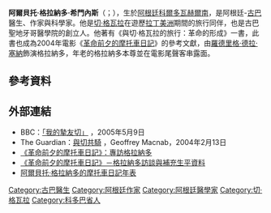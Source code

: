 {{Infobox person
| name                      = 阿爾貝托·格拉納多<BR>Alberto Granado
| image                     = Alberto-granado-scaled.JPG
| image_size                = 260
| caption                   = 阿爾貝托·格拉納多 於2007年
| birth_date                = {{birth date|mf=yes|1922|8|8}}
| birth_place               = {{ARG}}[[赫爾南|赫爾南]]
| death_date                = {{death date and age|mf=yes|2011|3|5|1922|8|8}}
| death_place               = {{CUB}}[[哈瓦那|哈瓦那]]
| occupation                = 醫生、作家、科學家
| box_width                 = 260
}}
'''阿爾貝托·格拉納多·希門內斯'''（{{lang-es|Alberto Granado Jiménez}}；{{bd|1922年|8月8日|2011年|3月5日|catIdx=Granado, Alberto}}），生於[[阿根廷|阿根廷]][[科爾多瓦省_(阿根廷)|科爾多瓦]][[赫爾南|赫爾南]]，是阿根廷-[[古巴|古巴]]醫生、作家與科學家。他是[[切·格瓦拉|切·格瓦拉]]在遊歷[[拉丁美洲|拉丁美洲]]期間的旅行同伴，也是古巴聖地牙哥醫學院的創立人。他著有《與切·格瓦拉的旅行：革命的形成》一書，此書也成為2004年電影《[[革命前夕的摩托車日記|革命前夕的摩托車日記]]》的參考文獻，由[[羅德里格·德拉·塞納|羅德里格·德拉·塞納]]飾演格拉納多，年老的格拉納多本尊並在電影尾聲客串露面。

== 參考資料 ==
{{reflist}}

== 外部連結 ==
*BBC：[http://news.bbc.co.uk/1/hi/world/americas/4518213.stm 「我的摯友切」] {{Wayback|url=http://news.bbc.co.uk/1/hi/world/americas/4518213.stm |date=20090331113739 }} ，2005年5月9日
*The Guardian：[http://www.guardian.co.uk/film/2004/feb/13/1 與切共騎] {{Wayback|url=http://www.guardian.co.uk/film/2004/feb/13/1 |date=20121021083819 }}，Geoffrey Macnab，2004年2月13日
*[http://film.guardian.co.uk/interview/interviewpages/0,6737,1146746,00.html 《革命前夕的摩托車日記》：專訪格拉納多] {{Wayback|url=http://film.guardian.co.uk/interview/interviewpages/0,6737,1146746,00.html |date=20080531044000 }}
*[https://web.archive.org/web/20050408121651/http://enjoyment.independent.co.uk/film/features/story.jsp?story=551846 《革命前夕的摩托車日記》－格拉納多訪談與補充生平資料]
*[http://www.best-always.be/alberto-granado.php 阿爾貝托·格拉納多的摩托車日記年表]{{dead link|date=十一月 2017 |bot=InternetArchiveBot }}

{{Che Guevara}}

{{Authority control}}
{{DEFAULTSORT:Granado, Alberto}}
[[Category:古巴醫生|Category:古巴醫生]]
[[Category:阿根廷作家|Category:阿根廷作家]]
[[Category:阿根廷醫學家|Category:阿根廷醫學家]]
[[Category:切·格瓦拉|Category:切·格瓦拉]]
[[Category:科多巴省人|Category:科多巴省人]]